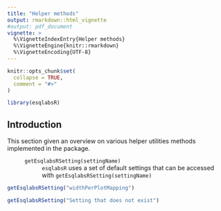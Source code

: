 ```yaml
---
title: "Helper methods"
output: rmarkdown::html_vignette
#output: pdf_document
vignette: >
  %\VignetteIndexEntry{Helper methods}
  %\VignetteEngine{knitr::rmarkdown}
  %\VignetteEncoding{UTF-8}
---
```


```r
knitr::opts_chunk$set(
  collapse = TRUE,
  comment = "#>"
)
```

```r
library(esqlabsR)
```

## Introduction

This section given an overview on various helper utilities methods implemented in the package.

  : `getEsqlabsRSetting(settingName)`
    : `esqlabsR` uses a set of default settings that can be accessed with `getEsqlabsRSetting(settingName)`
    
```r
getEsqlabsRSetting("widthPerPlotMapping")

getEsqlabsRSetting("Setting that does not exist")
```
